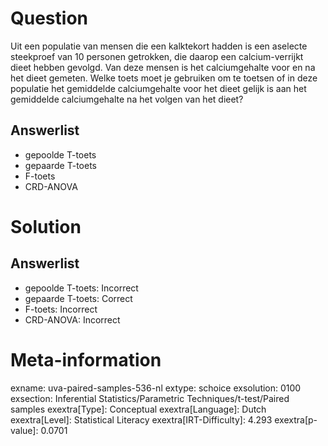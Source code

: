 Question
========

Uit een populatie van mensen die een kalktekort hadden is een aselecte
steekproef van 10 personen getrokken, die daarop een calcium-verrijkt
dieet hebben gevolgd. Van deze mensen is het calciumgehalte voor en na
het dieet gemeten. Welke toets moet je gebruiken om te toetsen of in
deze populatie het gemiddelde calciumgehalte voor het dieet gelijk is
aan het gemiddelde calciumgehalte na het volgen van het dieet?

Answerlist
----------

* gepoolde T-toets
* gepaarde T-toets
* F-toets
* CRD-ANOVA

Solution
========

Answerlist
----------

* gepoolde T-toets: Incorrect
* gepaarde T-toets: Correct
* F-toets: Incorrect
* CRD-ANOVA: Incorrect

Meta-information
================
exname: uva-paired-samples-536-nl
extype: schoice
exsolution: 0100
exsection: Inferential Statistics/Parametric Techniques/t-test/Paired samples
exextra[Type]: Conceptual
exextra[Language]: Dutch
exextra[Level]: Statistical Literacy
exextra[IRT-Difficulty]: 4.293
exextra[p-value]: 0.0701
